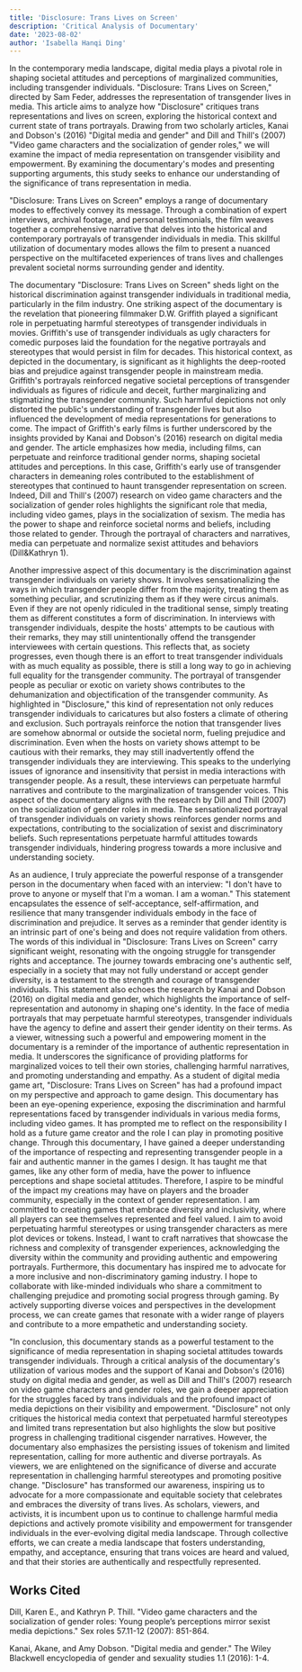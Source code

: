 ```yaml
---
title: 'Disclosure: Trans Lives on Screen'
description: 'Critical Analysis of Documentary'
date: '2023-08-02'
author: 'Isabella Hanqi Ding'
---
```


In the contemporary media landscape, digital media plays a pivotal role in shaping societal attitudes and perceptions of marginalized communities, including transgender individuals. "Disclosure: Trans Lives on Screen," directed by Sam Feder, addresses the representation of transgender lives in media. This article aims to analyze how "Disclosure" critiques trans representations and lives on screen, exploring the historical context and current state of trans portrayals. Drawing from two scholarly articles, Kanai and Dobson's (2016) "Digital media and gender" and Dill and Thill's (2007) "Video game characters and the socialization of gender roles," we will examine the impact of media representation on transgender visibility and empowerment. By examining the documentary's modes and presenting supporting arguments, this study seeks to enhance our understanding of the significance of trans representation in media.


"Disclosure: Trans Lives on Screen" employs a range of documentary modes to effectively convey its message. Through a combination of expert interviews, archival footage, and personal testimonials, the film weaves together a comprehensive narrative that delves into the historical and contemporary portrayals of transgender individuals in media. This skillful utilization of documentary modes allows the film to present a nuanced perspective on the multifaceted experiences of trans lives and challenges prevalent societal norms surrounding gender and identity.


The documentary "Disclosure: Trans Lives on Screen" sheds light on the historical discrimination against transgender individuals in traditional media, particularly in the film industry. One striking aspect of the documentary is the revelation that pioneering filmmaker D.W. Griffith played a significant role in perpetuating harmful stereotypes of transgender individuals in movies. Griffith's use of transgender individuals as ugly characters for comedic purposes laid the foundation for the negative portrayals and stereotypes that would persist in film for decades. This historical context, as depicted in the documentary, is significant as it highlights the deep-rooted bias and prejudice against transgender people in mainstream media. Griffith's portrayals reinforced negative societal perceptions of transgender individuals as figures of ridicule and deceit, further marginalizing and stigmatizing the transgender community. Such harmful depictions not only distorted the public's understanding of transgender lives but also influenced the development of media representations for generations to come. The impact of Griffith's early films is further underscored by the insights provided by Kanai and Dobson's (2016) research on digital media and gender. The article emphasizes how media, including films, can perpetuate and reinforce traditional gender norms, shaping societal attitudes and perceptions. In this case, Griffith's early use of transgender characters in demeaning roles contributed to the establishment of stereotypes that continued to haunt transgender representation on screen. Indeed, Dill and Thill's (2007) research on video game characters and the socialization of gender roles highlights the significant role that media, including video games, plays in the socialization of sexism. The media has the power to shape and reinforce societal norms and beliefs, including those related to gender. Through the portrayal of characters and narratives, media can perpetuate and normalize sexist attitudes and behaviors (Dill&Kathryn 1).


Another impressive aspect of this documentary is the discrimination against transgender individuals on variety shows. It involves sensationalizing the ways in which transgender people differ from the majority, treating them as something peculiar, and scrutinizing them as if they were circus animals. Even if they are not openly ridiculed in the traditional sense, simply treating them as different constitutes a form of discrimination. In interviews with transgender individuals, despite the hosts' attempts to be cautious with their remarks, they may still unintentionally offend the transgender interviewees with certain questions. This reflects that, as society progresses, even though there is an effort to treat transgender individuals with as much equality as possible, there is still a long way to go in achieving full equality for the transgender community. The portrayal of transgender people as peculiar or exotic on variety shows contributes to the dehumanization and objectification of the transgender community. As highlighted in "Disclosure," this kind of representation not only reduces transgender individuals to caricatures but also fosters a climate of othering and exclusion. Such portrayals reinforce the notion that transgender lives are somehow abnormal or outside the societal norm, fueling prejudice and discrimination. Even when the hosts on variety shows attempt to be cautious with their remarks, they may still inadvertently offend the transgender individuals they are interviewing. This speaks to the underlying issues of ignorance and insensitivity that persist in media interactions with transgender people. As a result, these interviews can perpetuate harmful narratives and contribute to the marginalization of transgender voices. This aspect of the documentary aligns with the research by Dill and Thill (2007) on the socialization of gender roles in media. The sensationalized portrayal of transgender individuals on variety shows reinforces gender norms and expectations, contributing to the socialization of sexist and discriminatory beliefs. Such representations perpetuate harmful attitudes towards transgender individuals, hindering progress towards a more inclusive and understanding society.


As an audience, I truly appreciate the powerful response of a transgender person in the documentary when faced with an interview: "I don't have to prove to anyone or myself that I'm a woman. I am a woman." This statement encapsulates the essence of self-acceptance, self-affirmation, and resilience that many transgender individuals embody in the face of discrimination and prejudice. It serves as a reminder that gender identity is an intrinsic part of one's being and does not require validation from others. The words of this individual in "Disclosure: Trans Lives on Screen" carry significant weight, resonating with the ongoing struggle for transgender rights and acceptance. The journey towards embracing one's authentic self, especially in a society that may not fully understand or accept gender diversity, is a testament to the strength and courage of transgender individuals. This statement also echoes the research by Kanai and Dobson (2016) on digital media and gender, which highlights the importance of self-representation and autonomy in shaping one's identity. In the face of media portrayals that may perpetuate harmful stereotypes, transgender individuals have the agency to define and assert their gender identity on their terms. As a viewer, witnessing such a powerful and empowering moment in the documentary is a reminder of the importance of authentic representation in media. It underscores the significance of providing platforms for marginalized voices to tell their own stories, challenging harmful narratives, and promoting understanding and empathy.  As a student of digital media game art, "Disclosure: Trans Lives on Screen" has had a profound impact on my perspective and approach to game design. This documentary has been an eye-opening experience, exposing the discrimination and harmful representations faced by transgender individuals in various media forms, including video games. It has prompted me to reflect on the responsibility I hold as a future game creator and the role I can play in promoting positive change.  Through this documentary, I have gained a deeper understanding of the importance of respecting and representing transgender people in a fair and authentic manner in the games I design. It has taught me that games, like any other form of media, have the power to influence perceptions and shape societal attitudes. Therefore, I aspire to be mindful of the impact my creations may have on players and the broader community, especially in the context of gender representation. I am committed to creating games that embrace diversity and inclusivity, where all players can see themselves represented and feel valued. I aim to avoid perpetuating harmful stereotypes or using transgender characters as mere plot devices or tokens. Instead, I want to craft narratives that showcase the richness and complexity of transgender experiences, acknowledging the diversity within the community and providing authentic and empowering portrayals. Furthermore, this documentary has inspired me to advocate for a more inclusive and non-discriminatory gaming industry. I hope to collaborate with like-minded individuals who share a commitment to challenging prejudice and promoting social progress through gaming. By actively supporting diverse voices and perspectives in the development process, we can create games that resonate with a wider range of players and contribute to a more empathetic and understanding society.


"In conclusion, this documentary stands as a powerful testament to the significance of media representation in shaping societal attitudes towards transgender individuals. Through a critical analysis of the documentary's utilization of various modes and the support of Kanai and Dobson's (2016) study on digital media and gender, as well as Dill and Thill's (2007) research on video game characters and gender roles, we gain a deeper appreciation for the struggles faced by trans individuals and the profound impact of media depictions on their visibility and empowerment. "Disclosure" not only critiques the historical media context that perpetuated harmful stereotypes and limited trans representation but also highlights the slow but positive progress in challenging traditional cisgender narratives. However, the documentary also emphasizes the persisting issues of tokenism and limited representation, calling for more authentic and diverse portrayals. As viewers, we are enlightened on the significance of diverse and accurate representation in challenging harmful stereotypes and promoting positive change. "Disclosure" has transformed our awareness, inspiring us to advocate for a more compassionate and equitable society that celebrates and embraces the diversity of trans lives. As scholars, viewers, and activists, it is incumbent upon us to continue to challenge harmful media depictions and actively promote visibility and empowerment for transgender individuals in the ever-evolving digital media landscape. Through collective efforts, we can create a media landscape that fosters understanding, empathy, and acceptance, ensuring that trans voices are heard and valued, and that their stories are authentically and respectfully represented.


## Works Cited
Dill, Karen E., and Kathryn P. Thill. "Video game characters and the socialization of gender roles: Young people’s perceptions mirror sexist media depictions." Sex roles 57.11-12 			(2007): 851-864.

Kanai, Akane, and Amy Dobson. "Digital media and gender." The Wiley Blackwell encyclopedia 	of gender and sexuality studies 1.1 (2016): 1-4.
